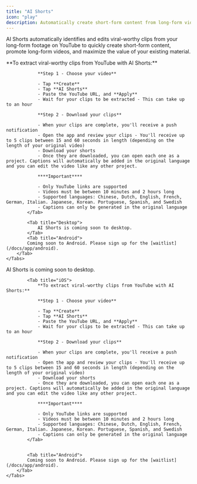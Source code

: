 ```yaml
---
title: "AI Shorts"
icon: "play"
description: Automatically create short-form content from long-form videos
---
```


AI Shorts automatically identifies and edits viral-worthy clips from your long-form footage on YouTube to quickly create short-form content, promote long-form videos, and maximize the value of your existing material.

<div id="ios-tab">
    <Tabs>
            <Tab title="iOS">
                **To extract viral-worthy clips from YouTube with AI Shorts:**

                **Step 1 - Choose your video**

                - Tap **Create**
                - Tap **AI Shorts**
                - Paste the YouTube URL, and **Apply**
                - Wait for your clips to be extracted - This can take up to an hour

                **Step 2 - Download your clips**

                - When your clips are complete, you'll receive a push notification
                - Open the app and review your clips - You'll receive up to 5 clips between 15 and 60 seconds in length (depending on the length of your original video)
                - Download your shorts
                - Once they are downloaded, you can open each one as a project. Captions will automatically be added in the original language and you can edit the video like any other project.

                ****Important****

                - Only YouTube links are supported
                - Videos must be between 10 minutes and 2 hours long
                - Supported languages: Chinese, Dutch, English, French, German, Italian. Japanese, Korean. Portuguese, Spanish, and Swedish
                - Captions can only be generated in the original language
            </Tab>

            <Tab title="Desktop">
                AI Shorts is coming soon to desktop.
            </Tab>
            <Tab title="Android">
            Coming soon to Android. Please sign up for the [waitlist](/docs/app/android).
        </Tab>
    </Tabs>
</div>

<div id="desktop-tab">
    <Tabs>
            <Tab title="Desktop">
                AI Shorts is coming soon to desktop.
            </Tab>

            <Tab title="iOS">
                **To extract viral-worthy clips from YouTube with AI Shorts:**

                **Step 1 - Choose your video**

                - Tap **Create**
                - Tap **AI Shorts**
                - Paste the YouTube URL, and **Apply**
                - Wait for your clips to be extracted - This can take up to an hour

                **Step 2 - Download your clips**

                - When your clips are complete, you'll receive a push notification
                - Open the app and review your clips - You'll receive up to 5 clips between 15 and 60 seconds in length (depending on the length of your original video)
                - Download your shorts
                - Once they are downloaded, you can open each one as a project. Captions will automatically be added in the original language and you can edit the video like any other project.

                ****Important****

                - Only YouTube links are supported
                - Videos must be between 10 minutes and 2 hours long
                - Supported languages: Chinese, Dutch, English, French, German, Italian. Japanese, Korean. Portuguese, Spanish, and Swedish
                - Captions can only be generated in the original language
            </Tab>


            <Tab title="Android">
            Coming soon to Android. Please sign up for the [waitlist](/docs/app/android).
        </Tab>
    </Tabs>
</div>
